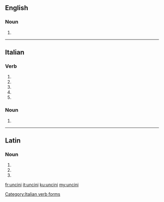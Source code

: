 ==English==

===Noun===
{{head|en|plural}}

# {{plural of|uncinus|lang=en}}

----

==Italian==

===Verb===
{{head|it}}

# {{conjugation of|uncinare||2|s|pres|ind|lang=it}}
# {{conjugation of|uncinare||1|s|pres|sub|lang=it}}
# {{conjugation of|uncinare||2|s|pres|sub|lang=it}}
# {{conjugation of|uncinare||3|s|pres|sub|lang=it}}
# {{conjugation of|uncinare||3|s|imp|lang=it}}

===Noun===
{{head|it|plural}} {{m}}

# {{plural of|uncino|lang=it|nocat=1}}

[[Category:Italian verb forms]]

----

==Latin==

===Noun===
{{la-noun-form|uncīnī}}

# {{inflection of|uncīnus||nom|p|lang=la}}
# {{inflection of|uncīnus||gen|s|lang=la}}
# {{inflection of|uncīnus||voc|p|lang=la}}

[[fr:uncini]]
[[it:uncini]]
[[ku:uncini]]
[[my:uncini]]